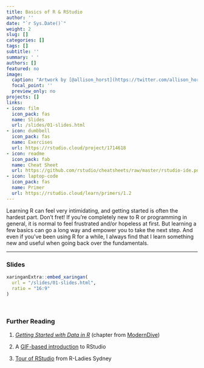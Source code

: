 ```yaml
---
title: Basics of R & RStudio
author: ''
date: "`r Sys.Date()`"
weight: 2
slug: []
categories: []
tags: []
subtitle: ''
summary: ' '
authors: []
featured: no
image:
  caption: "Artwork by [@allison_horst](https://twitter.com/allison_horst)"
  focal_point: ''
  preview_only: no
projects: []
links:
- icon: film
  icon_pack: fas
  name: Slides
  url: /slides/01-slides.html
- icon: dumbbell
  icon_pack: fas
  name: Exercises
  url: https://rstudio.cloud/project/1714618
- icon: readme
  icon_pack: fab
  name: Cheat Sheet
  url: https://github.com/rstudio/cheatsheets/raw/master/rstudio-ide.pdf
- icon: laptop-code
  icon_pack: fas
  name: Primer
  url: https://rstudio.cloud/learn/primers/1.2
---
```


Learning R can feel very intimidating, and getting started is often the hardest part. Don't fret! If you're completely new to R or programming in general, it is normal to feel frustrated and/or hopeless at first. But learning a few basics can go a long way and empower you to take the next step. And even if you've been using R for a while, I always find that I learn something new and useful when going back over the fundamentals. 

***


### Slides

```r
xaringanExtra::embed_xaringan(
  url = "/slides/01-slides.html",
  ratio = "16:9"
)
```

<br>

### Further Reading

:::book
1. [*Getting Started with Data in R*](https://moderndive.netlify.app/1-getting-started.html) (chapter from [ModernDive](https://moderndive.netlify.app/))

2. A [GIF-based introduction](https://www.pipinghotdata.com/posts/2020-09-07-introducing-the-rstudio-ide-and-r-markdown/) to RStudio

3. [Tour of RStudio](https://rladiessydney.org/courses/ryouwithme/01-basicbasics-1/) from R-Ladies Sydney
:::
